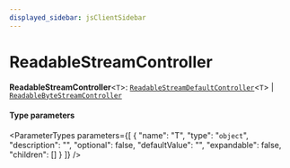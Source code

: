 ```yaml
---
displayed_sidebar: jsClientSidebar
---
```



# ReadableStreamController

 **ReadableStreamController**<`T`\>: [`ReadableStreamDefaultController`](../../modules/internal.mdx#readablestreamdefaultcontroller)<`T`\> \| [`ReadableByteStreamController`](../../modules/internal.mdx#readablebytestreamcontroller)

#### Type parameters

<ParameterTypes parameters={[
  {
    "name": "T",
    "type": "`object`",
    "description": "",
    "optional": false,
    "defaultValue": "",
    "expandable": false,
    "children": []
  }
]} />
